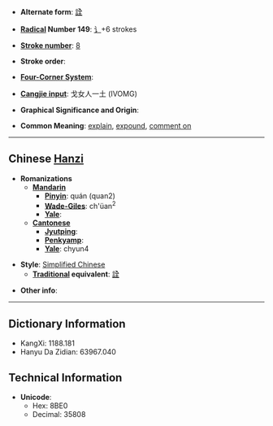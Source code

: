 * '''Alternate form''': [[詮]]

* '''[[Wiktionary:Chinese radical index| Radical]] Number 149''': [[Wiktionary:Chinese radical index 讠|讠]]+6 strokes

* '''[[Wiktionary:Chinese total strokes index|Stroke number]]''': [[Wiktionary:Chinese total strokes index 8|8]]

* '''Stroke order''': 

* '''[[Wiktionary:Chinese four corner index|Four-Corner System]]''': 

* '''[[Wiktionary:Chinese Cangjie index|Cangjie input]]''': 戈女人一土 (IVOMG)

* '''Graphical Significance and Origin''': 

* '''Common Meaning''': [[explain]], [[expound]], [[comment on]]

----

== Chinese [[Hanzi]] ==

* '''Romanizations'''
** '''[[Mandarin]]'''
*** '''[[Pinyin]]''': quán (quan2)
*** '''[[Wade-Giles]]''': ch'üan<sup>2</sup>
*** '''[[Yale]]''': 
** '''[[Cantonese]]'''
*** '''[[Jyutping]]''':
*** '''[[Penkyamp]]''': 
*** '''[[Yale]]''': chyun4

* '''Style''': [[Simplified Chinese]] 
** '''[[Traditional Chinese|Traditional]] equivalent''': [[詮]]

* '''Other info''': 

----

== Dictionary Information ==

* KangXi: 1188.181
* Hanyu Da Zidian: 63967.040

== Technical Information ==

* '''Unicode''':
** Hex: 8BE0
** Decimal: 35808